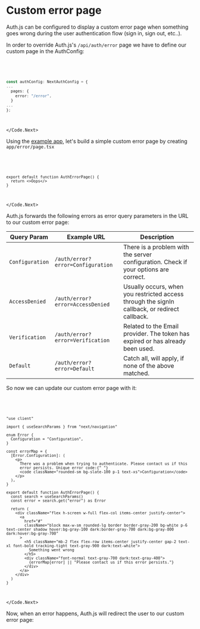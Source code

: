 
# Custom error page

Auth.js can be configured to display a custom error page when something goes wrong during the user authentication flow (sign in, sign out, etc..).

In order to override Auth.js's `/api/auth/error` page we have to define our custom page in the AuthConfig:

<Code>
<Code.Next>

```ts filename="./auth.ts"
const authConfig: NextAuthConfig = {
...
  pages: {
    error: "/error",
  }
...
};
```

</Code.Next>
</Code>

Using the [example app](https://github.com/khulnasoft/nxauth-example), let's build a simple custom error page by creating `app/error/page.tsx`

<Code>
<Code.Next>

```tsx filename="app/error/page.tsx"
export default function AuthErrorPage() {
  return <>Oops</>
}
```

</Code.Next>
</Code>

Auth.js forwards the following errors as error query parameters in the URL to our custom error page:

| Query Param     | Example URL                       | Description                                                                                   |
| --------------- | --------------------------------- | --------------------------------------------------------------------------------------------- |
| `Configuration` | `/auth/error?error=Configuration` | There is a problem with the server configuration. Check if your options are correct.          |
| `AccessDenied`  | `/auth/error?error=AccessDenied`  | Usually occurs, when you restricted access through the signIn callback, or redirect callback. |
| `Verification`  | `/auth/error?error=Verification`  | Related to the Email provider. The token has expired or has already been used.                |
| `Default`       | `/auth/error?error=Default`       | Catch all, will apply, if none of the above matched.                                          |

So now we can update our custom error page with it:

<Code>
<Code.Next>

```tsx filename="app/error/page.tsx"
"use client"

import { useSearchParams } from "next/navigation"

enum Error {
  Configuration = "Configuration",
}

const errorMap = {
  [Error.Configuration]: (
    <p>
      There was a problem when trying to authenticate. Please contact us if this
      error persists. Unique error code:{" "}
      <code className="rounded-sm bg-slate-100 p-1 text-xs">Configuration</code>
    </p>
  ),
}

export default function AuthErrorPage() {
  const search = useSearchParams()
  const error = search.get("error") as Error

  return (
    <div className="flex h-screen w-full flex-col items-center justify-center">
      <a
        href="#"
        className="block max-w-sm rounded-lg border border-gray-200 bg-white p-6 text-center shadow hover:bg-gray-100 dark:border-gray-700 dark:bg-gray-800 dark:hover:bg-gray-700"
      >
        <h5 className="mb-2 flex flex-row items-center justify-center gap-2 text-xl font-bold tracking-tight text-gray-900 dark:text-white">
          Something went wrong
        </h5>
        <div className="font-normal text-gray-700 dark:text-gray-400">
          {errorMap[error] || "Please contact us if this error persists."}
        </div>
      </a>
    </div>
  )
}
```

</Code.Next>
</Code>

Now, when an error happens, Auth.js will redirect the user to our custom error page:


<Screenshot src={CustomErrorPage} alt="Custom Error Page" />
